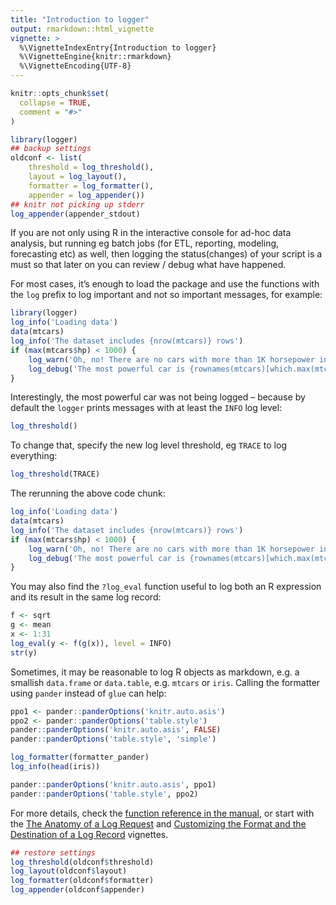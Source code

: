 ```yaml
---
title: "Introduction to logger"
output: rmarkdown::html_vignette
vignette: >
  %\VignetteIndexEntry{Introduction to logger}
  %\VignetteEngine{knitr::rmarkdown}
  %\VignetteEncoding{UTF-8}
---
```


```r
knitr::opts_chunk$set(
  collapse = TRUE,
  comment = "#>"
)

library(logger)
## backup settings
oldconf <- list(
    threshold = log_threshold(),
    layout = log_layout(),
    formatter = log_formatter(),
    appender = log_appender())
## knitr not picking up stderr
log_appender(appender_stdout)
```

If you are not only using R in the interactive console for ad-hoc data analysis, but running eg batch jobs (for ETL, reporting, modeling, forecasting etc) as well, then logging the status(changes) of your script is a must so that later on you can review / debug what have happened.

For most cases, it's enough to load the package and use the functions with the `log` prefix to log important and not so important messages, for example:

```r
library(logger)
log_info('Loading data')
data(mtcars)
log_info('The dataset includes {nrow(mtcars)} rows')
if (max(mtcars$hp) < 1000) {
    log_warn('Oh, no! There are no cars with more than 1K horsepower in the dataset :/')
    log_debug('The most powerful car is {rownames(mtcars)[which.max(mtcars$hp)]} with {max(mtcars$hp)} hp')
}
```

Interestingly, the most powerful car was not being logged -- because by default the `logger` prints messages with at least the `INFO` log level:

```r
log_threshold()
```

To change that, specify the new log level threshold, eg `TRACE` to log everything:

```r
log_threshold(TRACE)
```

The rerunning the above code chunk:

```r
log_info('Loading data')
data(mtcars)
log_info('The dataset includes {nrow(mtcars)} rows')
if (max(mtcars$hp) < 1000) {
    log_warn('Oh, no! There are no cars with more than 1K horsepower in the dataset :/')
    log_debug('The most powerful car is {rownames(mtcars)[which.max(mtcars$hp)]} with {max(mtcars$hp)} hp')
}
```

You may also find the `?log_eval` function useful to log both an R expression and its result in the same log record:

```r
f <- sqrt
g <- mean
x <- 1:31
log_eval(y <- f(g(x)), level = INFO)
str(y)
```


Sometimes, it may be reasonable to log R objects as markdown, e.g. a smallish `data.frame` or `data.table`, e.g. `mtcars` or `iris`. Calling the formatter using `pander` instead of `glue` can help:

```r
ppo1 <- pander::panderOptions('knitr.auto.asis')
ppo2 <- pander::panderOptions('table.style')
pander::panderOptions('knitr.auto.asis', FALSE)
pander::panderOptions('table.style', 'simple')
```

```r
log_formatter(formatter_pander)
log_info(head(iris))
```

```r
pander::panderOptions('knitr.auto.asis', ppo1)
pander::panderOptions('table.style', ppo2)
```

For more details, check the [function reference in the manual](https://daroczig.github.io/logger/reference/index.html), or start with the [The Anatomy of a Log Request](https://daroczig.github.io/logger/articles/anatomy.html) and [Customizing the Format and the Destination of a Log Record](https://daroczig.github.io/logger/articles/customize_logger.html) vignettes.

```r
## restore settings
log_threshold(oldconf$threshold)
log_layout(oldconf$layout)
log_formatter(oldconf$formatter)
log_appender(oldconf$appender)
```
